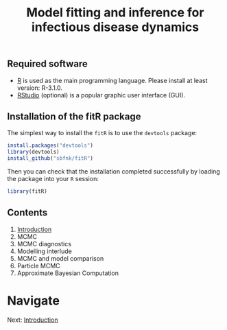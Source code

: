 % Model fitting and inference for infectious disease dynamics

## Required software
* [R](http://cran.r-project.org) is used as the main programming language. Please install at least version: R-3.1.0.
* [RStudio](http://www.rstudio.com/products/rstudio/download/) (optional) is a popular graphic user interface (GUI).

## Installation of the fitR package

The simplest way to install the `fitR` is to use the `devtools` package:

```r
install.packages("devtools")
library(devtools)
install_github("sbfnk/fitR")
```

Then you can check that the installation completed successfully by loading the package into your `R` session:

```r
library(fitR)
```

<div>

## Contents

1. [Introduction](introduction.md)
<!-- 2. [MCMC](mcmc.md) -->
<!-- 3. [MCMC diagnostics](mcmc_diagnostics.md) -->
<!-- 4. [Modelling interlude](play_with_seitl.md) -->
<!-- 5. [MCMC and model comparison](mcmc_and_model_comparison.md) -->
<!-- 6. [Particle MCMC](pmcmc.md) -->
<!-- 7. [Approximate Bayesian Computation](ABC.md) -->
2. MCMC
3. MCMC diagnostics
4. Modelling interlude
5. MCMC and model comparison
6. Particle MCMC
7. Approximate Bayesian Computation

# Navigate
Next: [Introduction](introduction.md)

</div>
